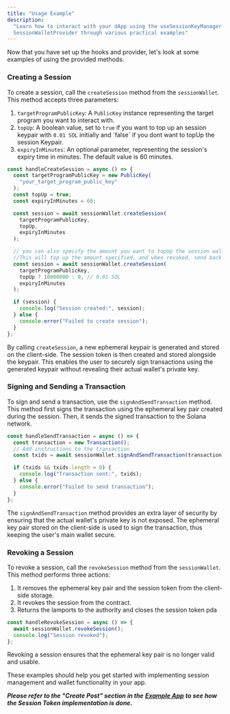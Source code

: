 ```yaml
---
title: "Usage Example"
description:
  "Learn how to interact with your dApp using the useSessionKeyManager and
  SessionWalletProvider through various practical examples"
---
```


Now that you have set up the hooks and provider, let's look at some examples of using the provided methods.

### Creating a Session

To create a session, call the `createSession` method from the `sessionWallet`. This method accepts three parameters:

1. `targetProgramPublicKey`: A `PublicKey` instance representing the target program you want to interact with.
2. `topUp`: A boolean value, set to `true` if you want to top up an session keypair with `0.01 SOL` initially and \`false\` if you dont want to topUp the session Keypair.
3. `expiryInMinutes`: An optional parameter, representing the session's expiry time in minutes. The default value is 60 minutes.

```typescript
const handleCreateSession = async () => {
  const targetProgramPublicKey = new PublicKey(
    "your_target_program_public_key"
  );
  const topUp = true;
  const expiryInMinutes = 60;

  const session = await sessionWallet.createSession(
    targetProgramPublicKey,
    topUp,
    expiryInMinutes
  );

  // you can also specify the amount you want to topUp the session wallet.
  //This will top up the amount specified, and when revoked, send back to the authority
  const session = await sessionWallet.createSession(
    targetProgramPublicKey,
    topUp ? 10000000 : 0, // 0.01 SOL
    expiryInMinutes
  );

  if (session) {
    console.log("Session created:", session);
  } else {
    console.error("Failed to create session");
  }
};
```

By calling `createSession`, a new ephemeral keypair is generated and stored on the client-side. The session token is then created and stored alongside the keypair. This enables the user to securely sign transactions using the generated keypair without revealing their actual wallet's private key.

### Signing and Sending a Transaction

To sign and send a transaction, use the `signAndSendTransaction` method. This method first signs the transaction using the ephemeral key pair created during the session. Then, it sends the signed transaction to the Solana network.

```typescript
const handleSendTransaction = async () => {
  const transaction = new Transaction();
  // Add instructions to the transaction
  const txids = await sessionWallet.signAndSendTransaction(transaction);

  if (txids && txids.length > 0) {
    console.log("Transaction sent:", txids);
  } else {
    console.error("Failed to send transaction");
  }
};
```

The `signAndSendTransaction` method provides an extra layer of security by ensuring that the actual wallet's private key is not exposed. The ephemeral key pair stored on the client-side is used to sign the transaction, thus keeping the user's main wallet secure.

### Revoking a Session

To revoke a session, call the `revokeSession` method from the `sessionWallet`. This method performs three actions:

1. It removes the ephemeral key pair and the session token from the client-side storage.
2. It revokes the session from the contract.
3. Returns the lamports to the authority and closes the session token pda

```typescript
const handleRevokeSession = async () => {
  await sessionWallet.revokeSession();
  console.log("Session revoked");
};
```

Revoking a session ensures that the ephemeral key pair is no longer valid and usable.

These examples should help you get started with implementing session management and wallet functionality in your app.

_**Please refer to the "Create Post" section in the**_ [_**Example App**_](https://github.com/gumhq/gum-example-app) _**to see how the Session Token implementation is done.**_
